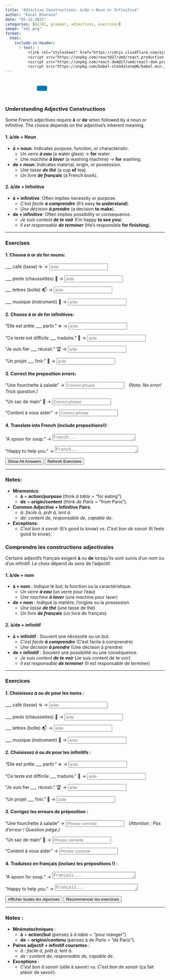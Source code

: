 ```yaml
---
title: "Adjective Constructions: à/de + Noun or Infinitive"  
author: "Kunal Khurana"  
date: "05-12-2025"  
categories: [A2/B1, grammar, adjectives, exercises]  
image: "adj.png"  
format:
  html:
    include-in-header:
      - text: |
          <link rel="stylesheet" href="https://cdnjs.cloudflare.com/ajax/libs/font-awesome/6.0.0/css/all.min.css">
          <script src="https://unpkg.com/react@17/umd/react.production.min.js"></script>
          <script src="https://unpkg.com/react-dom@17/umd/react-dom.production.min.js"></script>
          <script src="https://unpkg.com/babel-standalone@6/babel.min.js"></script>
---
```


::: {style="text-align: left; padding: 10px;"}
<a href="mailto:frenchwithkunal@gmail.com" target="_blank" style="margin: 0 10px; color: #000;"><i class="fas fa-envelope fa-lg"></i></a> <a href="https://www.instagram.com/frenchwithkunal" target="_blank" style="margin: 0 10px; color: #E1306C;"><i class="fab fa-instagram fa-lg"></i></a> <a href="https://frenchwithkunal.ca" target="_blank" style="margin: 0 10px; color: #0077b5;"><i class="fas fa-globe fa-lg"></i></a> <a href="https://whatsapp.com/channel/0029Vb57n2e7dmegpjYpyi3V" target="_blank" style="margin: 0 10px; color: #25D366;"><i class="fab fa-whatsapp fa-lg"></i></a> <button onclick="copyLink()" style="background-color: #0077b5; color: white; padding: 8px 16px; border: none; border-radius: 4px; cursor: pointer; margin-left: 10px;"> <i class="fas fa-copy"></i> </button> [Link copied!]{#copy-message style="margin-left: 10px; color: green; display: none;"}
:::

::: {#react-root}
:::

```{=html}
<script type="text/babel">
 const ProfilePage = () => {
  const { useState, useEffect } = React;
  const [redirectCounter, setRedirectCounter] = useState(4);
  const [isRedirecting, setIsRedirecting] = useState(false);

  const isFrench = document.documentElement.lang === "fr";

  const translations = {
    noAccess: isFrench 
      ? "Vous n'avez pas accès à cette page. Si vous pensez que vous avez accès, veuillez <a href='https://frenchwithkunal.ca/login.html'>vous connecter</a>."
      : "You don't have access to this page. If you think you have, kindly <a href='https://frenchwithkunal.ca/login.html'>login</a>.",
    subscribe: isFrench
      ? "Veuillez vous abonner pour obtenir l'accès."
      : "Please subscribe to gain access.",
    redirecting: isFrench
      ? `Redirection vers la page d'abonnement dans ${redirectCounter} secondes...`
      : `Redirecting to subscription page in ${redirectCounter} seconds...`
  };

  const refreshToken = async () => {
    const storedRefreshToken = localStorage.getItem("refreshToken");

    if (!storedRefreshToken) {
      window.location.href = "/login.html";
      return null;
    }

    try {
      const response = await fetch("https://frenchwithkunal-cdf6ea3f88ce.herokuapp.com/api/v1/auth/refresh-token", {
        method: "POST",
        headers: {
          "Content-Type": "application/json",
        },
        body: JSON.stringify({ refreshToken: storedRefreshToken }),
      });

      if (!response.ok) {
        localStorage.removeItem("accessToken");
        localStorage.removeItem("refreshToken");
        window.location.href = "/login.html";
        return null;
      }

      const data = await response.json();
      localStorage.setItem("accessToken", data.accessToken);
      return data.accessToken;
    } catch (error) {
      localStorage.removeItem("accessToken");
      localStorage.removeItem("refreshToken");
      window.location.href = "/login.html";
      return null;
    }
  };

  const fetchWithAuth = async (url, options = {}) => {
    let accessToken = localStorage.getItem("accessToken");

    options.headers = {
      ...options.headers,
      Authorization: `Bearer ${accessToken}`,
      "Content-Type": "application/json",
    };

    let response = await fetch(url, options);

    if (response.status === 401) {
      console.log("Access token expired, attempting to refresh...");

      // Refresh token
      accessToken = await refreshToken();

      if (!accessToken) return null;

      options.headers.Authorization = `Bearer ${accessToken}`;
      response = await fetch(url, options);
    }

    return response.json();
  };

  const showNoAccessMessage = () => {
    setIsRedirecting(true);
    
    const noAccessMessage = `
      <div style="text-align: center; padding: 20px;">
        <h2>${translations.noAccess}</h2>
        <p>${translations.subscribe}</p>
        <p>${translations.redirecting}</p>
      </div>
    `;
    document.body.innerHTML = noAccessMessage;
    
    // Start countdown and redirect
    const redirectInterval = setInterval(() => {
      setRedirectCounter((prev) => {
        const newCounter = prev - 1;
        if (newCounter <= 0) {
          clearInterval(redirectInterval);
          window.location.href = "https://frenchwithkunal.ca/payment.html";
        }
        
        // Update the countdown text
        const countdownElement = document.querySelector('p:last-child');
        if (countdownElement) {
          countdownElement.textContent = isFrench
            ? `Redirection vers la page d'abonnement dans ${newCounter} secondes...`
            : `Redirecting to subscription page in ${newCounter} seconds...`;
        }
        
        return newCounter;
      });
    }, 1000);
  };

  useEffect(() => {
    const storedToken = localStorage.getItem('accessToken');

    if(!storedToken) {
      showNoAccessMessage();
    } else {
      const fetchData = async() => {
        const data = await fetchWithAuth("https://frenchwithkunal-cdf6ea3f88ce.herokuapp.com/api/v1/auth/me", {
          method: "POST",
        });

        if (data && data.data && data.data.hasAccess) {
          console.log(data);
        } else {
          showNoAccessMessage();
        }
      };
      fetchData();
    }
  }, []);

  return (
    <div></div>
  );
};

ReactDOM.render(
  <ProfilePage />,
  document.getElementById('react-root')
);
 </script>
```

::: {.content-visible when-profile="english"}  

### Understanding Adjective Constructions  
Some French adjectives require **à** or **de** when followed by a noun or infinitive. The choice depends on the adjective’s inherent meaning.  

#### 1. **à/de + Noun**  
- **à + noun**: Indicates purpose, function, or characteristic.  
  - *Un verre **à eau*** (a water glass) → **for** water.  
  - *Une machine **à laver*** (a washing machine) → **for** washing.  
- **de + noun**: Indicates material, origin, or possession.  
  - *Une tasse **de thé*** (a cup **of** tea).  
  - *Un livre **de français*** (a French book).  

#### 2. **à/de + Infinitive**  
- **à + infinitive**: Often implies necessity or purpose.  
  - *C’est facile **à comprendre*** (It’s easy **to understand**).  
  - *Une décision **à prendre*** (a decision **to make**).  
- **de + infinitive**: Often implies possibility or consequence.  
  - *Je suis content **de te voir*** (I’m happy **to see you**).  
  - *Il est responsable **de terminer*** (He’s responsible **for finishing**).  

---

### Exercises  

#### 1. Choose *à* or *de* for nouns:  
___ café (tasse) ☕ → <input type="text" placeholder="à/de" oninput="checkAnswer(this, 'de')"><span style="margin-left:10px;"></span>  

___ pieds (chaussettes) 🧦 → <input type="text" placeholder="à/de" oninput="checkAnswer(this, 'de')"><span style="margin-left:10px;"></span>  

___ lettres (boîte) 📬 → <input type="text" placeholder="à/de" oninput="checkAnswer(this, 'aux')"><span style="margin-left:10px;"></span>  

___ musique (instrument) 🎻 → <input type="text" placeholder="à/de" oninput="checkAnswer(this, 'de')"><span style="margin-left:10px;"></span>  

#### 2. Choose *à* or *de* for infinitives:  
"Elle est prête ___ partir." ✈️ → <input type="text" placeholder="à/de" oninput="checkAnswer(this, 'à')"><span style="margin-left:10px;"></span>  

"Ce texte est difficile ___ traduire." 📝 → <input type="text" placeholder="à/de" oninput="checkAnswer(this, 'à')"><span style="margin-left:10px;"></span>  

"Je suis fier ___ réussir." 🏆 → <input type="text" placeholder="à/de" oninput="checkAnswer(this, 'de')"><span style="margin-left:10px;"></span>  

"Un projet ___ finir." 📅 → <input type="text" placeholder="à/de" oninput="checkAnswer(this, 'à')"><span style="margin-left:10px;"></span>  

#### 3. Correct the preposition errors:  
"Une fourchette à salade" → <input type="text" placeholder="Correct phrase" oninput="checkAnswer(this, 'une fourchette à salade')"><span style="margin-left:10px;"></span> *(Note: No error! Trick question.)*  

"Un sac de main" 👜 → <input type="text" placeholder="Correct phrase" oninput="checkAnswer(this, 'un sac à main')"><span style="margin-left:10px;"></span>  

"Content à vous aider" → <input type="text" placeholder="Correct phrase" oninput="checkAnswer(this, 'content de vous aider')"><span style="margin-left:10px;"></span>  

#### 4. Translate into French (include prepositions!):  
"A spoon for soup." → <textarea placeholder="French..." rows="1" cols="30" oninput="checkTranslation(this, 'une cuillère à soupe')"></textarea><span style="margin-left:10px;"></span>  

"Happy to help you." → <textarea placeholder="French..." rows="1" cols="30" oninput="checkTranslation(this, 'heureux de vous aider')"></textarea><span style="margin-left:10px;"></span>  

<button onclick="showAnswers()">Show All Answers</button>  
<button onclick="refreshPage()">Refresh Exercises</button>  

<script>  
function showAnswers() {  
    document.querySelectorAll('input[type="text"]').forEach(input => {  
        const correct = input.getAttribute('oninput').match(/'([^']+)'/)[1];  
        input.value = correct;  
        const feedback = input.nextElementSibling;  
        feedback.textContent = "✓ Correct!";  
        feedback.style.color = "green";  
    });  

    document.querySelectorAll('textarea').forEach(textarea => {  
        const correct = textarea.getAttribute('oninput').match(/'([^']+)'/)[1];  
        textarea.value = correct;  
        const feedback = textarea.nextElementSibling;  
        feedback.textContent = "✓ Correct!";  
        feedback.style.color = "green";  
    });  
}  

function refreshPage() {  
    location.reload();  
}  

function checkAnswer(input, correctAnswer) {  
    const feedback = input.nextElementSibling;  
    if (input.value.trim().toLowerCase() === correctAnswer.toLowerCase()) {  
        feedback.textContent = "✓ Correct!";  
        feedback.style.color = "green";  
    } else if (input.value.trim()) {  
        feedback.textContent = "✗ Try again!";  
        feedback.style.color = "red";  
    }  
}  

function checkAllAnswers() {  
    document.querySelectorAll('input[type="text"]').forEach(input => {  
        const correct = input.getAttribute('oninput').match(/'([^']+)'/)[1];  
        checkAnswer(input, correct);  
    });  

    document.querySelectorAll('textarea').forEach(textarea => {  
        const correct = textarea.getAttribute('oninput').match(/'([^']+)'/)[1];  
        checkTranslation(textarea, correct);  
    });  
}  

function checkTranslation(textarea, correctAnswer) {  
    const feedback = textarea.nextElementSibling;  
    if (textarea.value.trim().toLowerCase() === correctAnswer.toLowerCase()) {  
        feedback.textContent = "✓ Correct!";  
        feedback.style.color = "green";  
    } else if (textarea.value.trim()) {  
        feedback.textContent = "✗ Try again!";  
        feedback.style.color = "red";  
    }  
}  

function checkAllAnswers() {  
    document.querySelectorAll('input[type="text"]').forEach(input => {  
        const correct = input.getAttribute('oninput').match(/'([^']+)'/)[1];  
        input.value = correct;  
        const feedback = input.nextElementSibling;  
        feedback.textContent = "✓ Correct!";  
        feedback.style.color = "green";  
    });  

    document.querySelectorAll('textarea').forEach(textarea => {  
        const correct = textarea.getAttribute('oninput').match(/'([^']+)'/)[1];  
        textarea.value = correct;  
        const feedback = textarea.nextElementSibling;  
        feedback.textContent = "✓ Correct!";  
        feedback.style.color = "green";  
    });  
}  
</script>  

---

### Notes:  
- **Mnemonics**:  
  - **à** = **action/purpose** (think *à table* = "for eating").  
  - **de** = **origin/content** (think *de Paris* = "from Paris").  
- **Common Adjective + Infinitive Pairs**:  
  - *à*: *facile à, prêt à, lent à*.  
  - *de*: *content de, responsable de, capable de*.  
- **Exceptions**:  
  - *C’est bon à savoir* (It’s good to know) vs. *C’est bon de savoir* (It feels good to know).  

:::  

::: {.content-visible when-profile="french"}

### Comprendre les constructions adjectivales

Certains adjectifs français exigent **à** ou **de** lorsqu’ils sont suivis d’un nom ou d’un infinitif. Le choix dépend du sens de l’adjectif.

#### 1. **à/de + nom**
- **à + nom** : Indique le but, la fonction ou la caractéristique.
    - *Un verre **à eau*** (un verre pour l’eau)
    - *Une machine **à laver*** (une machine pour laver)
- **de + nom** : Indique la matière, l’origine ou la possession.
    - *Une tasse **de thé*** (une tasse de thé)
    - *Un livre **de français*** (un livre de français)

#### 2. **à/de + infinitif**
- **à + infinitif** : Souvent une nécessité ou un but.
    - *C’est facile **à comprendre*** (C’est facile à comprendre)
    - *Une décision **à prendre*** (Une décision à prendre)
- **de + infinitif** : Souvent une possibilité ou une conséquence.
    - *Je suis content **de te voir*** (Je suis content de te voir)
    - *Il est responsable **de terminer*** (Il est responsable de terminer)

---

### Exercices

#### 1. Choisissez *à* ou *de* pour les noms :
___ café (tasse) ☕ → <input type="text" placeholder="à/de" oninput="checkAnswer(this, 'de')"><span style="margin-left:10px;"></span>

___ pieds (chaussettes) 🧦 → <input type="text" placeholder="à/de" oninput="checkAnswer(this, 'de')"><span style="margin-left:10px;"></span>

___ lettres (boîte) 📬 → <input type="text" placeholder="à/de" oninput="checkAnswer(this, 'aux')"><span style="margin-left:10px;"></span>

___ musique (instrument) 🎻 → <input type="text" placeholder="à/de" oninput="checkAnswer(this, 'de')"><span style="margin-left:10px;"></span>

#### 2. Choisissez *à* ou *de* pour les infinitifs :
"Elle est prête ___ partir." ✈️ → <input type="text" placeholder="à/de" oninput="checkAnswer(this, 'à')"><span style="margin-left:10px;"></span>

"Ce texte est difficile ___ traduire." 📝 → <input type="text" placeholder="à/de" oninput="checkAnswer(this, 'à')"><span style="margin-left:10px;"></span>

"Je suis fier ___ réussir." 🏆 → <input type="text" placeholder="à/de" oninput="checkAnswer(this, 'de')"><span style="margin-left:10px;"></span>

"Un projet ___ finir." 📅 → <input type="text" placeholder="à/de" oninput="checkAnswer(this, 'à')"><span style="margin-left:10px;"></span>

#### 3. Corrigez les erreurs de préposition :
"Une fourchette à salade" → <input type="text" placeholder="Phrase correcte" oninput="checkAnswer(this, 'une fourchette à salade')"><span style="margin-left:10px;"></span> *(Attention : Pas d’erreur ! Question piège.)*

"Un sac de main" 👜 → <input type="text" placeholder="Phrase correcte" oninput="checkAnswer(this, 'un sac à main')"><span style="margin-left:10px;"></span>

"Content à vous aider" → <input type="text" placeholder="Phrase correcte" oninput="checkAnswer(this, 'content de vous aider')"><span style="margin-left:10px;"></span>

#### 4. Traduisez en français (incluez les prépositions !) :
"A spoon for soup." → <textarea placeholder="Français..." rows="1" cols="30" oninput="checkTranslation(this, 'une cuillère à soupe')"></textarea><span style="margin-left:10px;"></span>

"Happy to help you." → <textarea placeholder="Français..." rows="1" cols="30" oninput="checkTranslation(this, 'heureux de vous aider')"></textarea><span style="margin-left:10px;"></span>

<button onclick="showAnswers()">Afficher toutes les réponses</button>
<button onclick="refreshPage()">Recommencer les exercices</button>

<script>
function showAnswers() {
        document.querySelectorAll('input[type="text"]').forEach(input => {
                const correct = input.getAttribute('oninput').match(/'([^']+)'/)[1];
                input.value = correct;
                const feedback = input.nextElementSibling;
                feedback.textContent = "✓ Correct !";
                feedback.style.color = "green";
        });

        document.querySelectorAll('textarea').forEach(textarea => {
                const correct = textarea.getAttribute('oninput').match(/'([^']+)'/)[1];
                textarea.value = correct;
                const feedback = textarea.nextElementSibling;
                feedback.textContent = "✓ Correct !";
                feedback.style.color = "green";
        });
}

function refreshPage() {
        location.reload();
}

function checkAnswer(input, correctAnswer) {
        const feedback = input.nextElementSibling;
        if (input.value.trim().toLowerCase() === correctAnswer.toLowerCase()) {
                feedback.textContent = "✓ Correct !";
                feedback.style.color = "green";
        } else if (input.value.trim()) {
                feedback.textContent = "✗ Essayez encore !";
                feedback.style.color = "red";
        } else {
                feedback.textContent = "";
        }
}

function checkTranslation(textarea, correctAnswer) {
        const feedback = textarea.nextElementSibling;
        if (textarea.value.trim().toLowerCase() === correctAnswer.toLowerCase()) {
                feedback.textContent = "✓ Correct !";
                feedback.style.color = "green";
        } else if (textarea.value.trim()) {
                feedback.textContent = "✗ Essayez encore !";
                feedback.style.color = "red";
        } else {
                feedback.textContent = "";
        }
}
</script>

---

### Notes :
- **Mnémotechniques** :
    - **à** = **action/but** (pensez à *à table* = "pour manger").
    - **de** = **origine/contenu** (pensez à *de Paris* = "de Paris").
- **Paires adjectif + infinitif courantes** :
    - *à* : *facile à, prêt à, lent à*.
    - *de* : *content de, responsable de, capable de*.
- **Exceptions** :
    - *C’est bon à savoir* (utile à savoir) vs. *C’est bon de savoir* (ça fait plaisir de savoir).

:::
